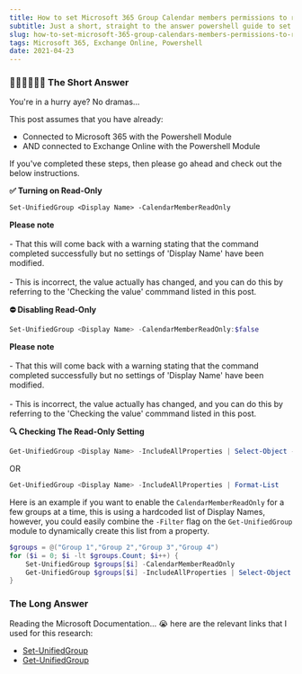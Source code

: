 ```yaml
---
title: How to set Microsoft 365 Group Calendar members permissions to read only
subtitle: Just a short, straight to the answer powershell guide to set Microsoft 365 Group Calendar members to read only, meaning only 'owners' of the group can modify events.
slug: how-to-set-microsoft-365-group-calendars-members-permissions-to-read-only
tags: Microsoft 365, Exchange Online, Powershell
date: 2021-04-23
---
```


### 🏃🏽‍♂️🏃🏽‍♀️ The Short Answer

You're in a hurry aye? No dramas...

This post assumes that you have already:

- Connected to Microsoft 365 with the Powershell Module
- AND connected to Exchange Online with the Powershell Module

If you've completed these steps, then please go ahead and check out the below instructions.

**✅ Turning on Read-Only**

```ps
Set-UnifiedGroup <Display Name> -CalendarMemberReadOnly
```

<div className="alert warning">
  <strong>Please note</strong>
  <br></br>
  - That this will come back with a warning stating that the command completed
    successfully but no settings of 'Display Name' have been modified.
  <br></br>
  - This is incorrect, the value actually has changed, and you can do this by
    referring to the 'Checking the value' commmand listed in this post.
</div>

**⛔ Disabling Read-Only**

```powershell
Set-UnifiedGroup <Display Name> -CalendarMemberReadOnly:$false
```

<div className="alert warning">
  <strong>Please note</strong>
  <br></br>
  - That this will come back with a warning stating that the command completed
    successfully but no settings of 'Display Name' have been modified.
  <br></br>
  - This is incorrect, the value actually has changed, and you can do this by
    referring to the 'Checking the value' commmand listed in this post.
</div>

**🔍 Checking The Read-Only Setting**

```powershell
Get-UnifiedGroup <Display Name> -IncludeAllProperties | Select-Object -Property CalendarMemberReadOnly
```

OR

```powershell
Get-UnifiedGroup <Display Name> -IncludeAllProperties | Format-List
```

Here is an example if you want to enable the `CalendarMemberReadOnly` for a few groups at a time, this is using a hardcoded list of Display Names, however, you could easily combine the `-Filter` flag on the `Get-UnifiedGroup` module to dynamically create this list from a property.

```powershell
$groups = @("Group 1","Group 2","Group 3","Group 4")
for ($i = 0; $i -lt $groups.Count; $i++) {
    Set-UnifiedGroup $groups[$i] -CalendarMemberReadOnly
    Get-UnifiedGroup $groups[$i] -IncludeAllProperties | Select-Object -Property CalendarMemberReadOnly
}
```

### The Long Answer

Reading the Microsoft Documentation... 😭 here are the relevant links that I used for this research:

- [Set-UnifiedGroup](https://docs.microsoft.com/en-us/powershell/module/exchange/set-unifiedgroup?view=exchange-ps)
- [Get-UnifiedGroup](https://docs.microsoft.com/en-us/powershell/module/exchange/get-unifiedgroup?view=exchange-ps)
